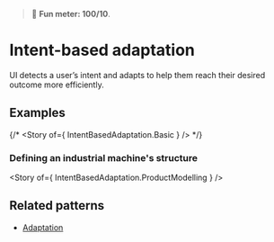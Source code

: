 
> 🧪 **Fun meter: 100/10**.

<Meta of={IntentBasedAdaptation} />

# Intent-based adaptation

UI detects a user’s intent and adapts to help them reach their desired outcome more efficiently.

## Examples

{/* <Story of={ IntentBasedAdaptation.Basic } /> */}

### Defining an industrial machine's structure

<Story of={ IntentBasedAdaptation.ProductModelling } />

## Related patterns

- [Adaptation](../?path=/docs/foundations-adaptation--docs)